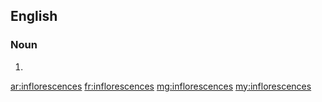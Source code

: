 ==English==

===Noun===
{{head|en|noun plural form}}

# {{plural of|inflorescence|lang=en}}

[[ar:inflorescences]]
[[fr:inflorescences]]
[[mg:inflorescences]]
[[my:inflorescences]]